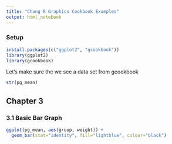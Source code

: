```yaml
---
title: "Chang R Graphics Cookbook Examples"
output: html_notebook
---
```



### Setup 
```r
install.packages(c("ggplot2", "gcookbook"))
library(ggplot2)
library(gcookbook)
```
Let's make sure the we see a data set from gcookbook
```r
str(pg_mean)
```

## Chapter 3
### 3.1 Basic Bar Graph
```r
ggplot(pg_mean, aes(group, weight)) +
  geom_bar(stat="identity", fill="lightblue", colour="black")
```

